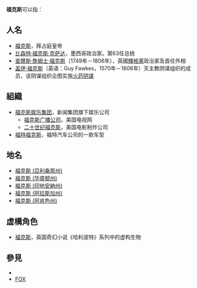 '''福克斯'''可以指：

==人名==
* [[福卡斯|福克斯]]，拜占庭皇帝
* [[比森特·福克斯·克萨达|比森特·福克斯·克萨达]]，墨西哥政治家。第63任总统
* [[查爾斯·詹姆士·福克斯|查爾斯·詹姆士·福克斯]]（1749年－1806年），英國[[輝格黨_(英國)|輝格黨]]政治家及首任外相
* [[盖伊·福克斯|盖伊·福克斯]]（英语：Guy Fawkes，1570年－1606年）天主教阴谋组织的成员，该阴谋组织企图实施[[火药阴谋|火药阴谋]]

==組織==
* [[福克斯娱乐集团|福克斯娱乐集团]]，新闻集团旗下娱乐公司
**[[福克斯广播公司|福克斯广播公司]]，美国电视网
**[[二十世纪福克斯|二十世纪福克斯]]，美国电影制作公司
* [[福特福克斯|福特福克斯]]，福特汽车公司的一款车型

==地名==
* [[福克斯_(亞利桑那州)|福克斯 (亞利桑那州)]] 
* [[福克斯_(华盛顿州)|福克斯 (华盛顿州)]] 
* [[福克斯_(印地安納州)|福克斯 (印地安納州)]] 
* [[福克斯_(阿拉斯加州)|福克斯 (阿拉斯加州)]] 
* [[福克斯_(阿肯色州)|福克斯 (阿肯色州)]] 

==虛構角色==
*[[佛客使|福克斯]]，英国奇幻小说《哈利波特》系列中的虚构生物

==參見==
*{{Lookfrom|福克斯}}
*[[FOX|FOX]] 

{{disambig|F|Cat=三字译名消歧义}}